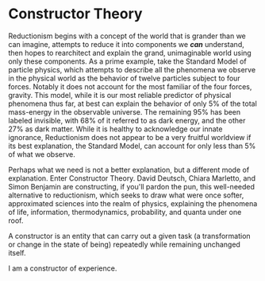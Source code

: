 # Constructor Theory

Reductionism begins with a concept of the world that is grander than we can imagine, attempts to reduce it into components we ***can*** understand, then hopes to rearchitect and explain the grand, unimaginable world using only these components. As a prime example, take the Standard Model of particle physics, which attempts to describe all the phenomena we observe in the physical world as the behavior of twelve particles subject to four forces. Notably it does not account for the most familiar of the four forces, gravity. This model, while it is our most reliable predictor of physical phenomena thus far, at best can explain the behavior of only 5% of the total mass-energy in the observable universe. The remaining 95% has been labeled invisible, with 68% of it referred to as dark energy, and the other 27% as dark matter. While it is healthy to acknowledge our innate ignorance, Reductionism does not appear to be a very fruitful worldview if its best explanation, the Standard Model, can account for only less than 5% of what we observe.

Perhaps what we need is not a better explanation, but a different mode of explanation. Enter Constructor Theory. David Deutsch, Chiara Marletto, and Simon Benjamin are constructing, if you'll pardon the pun, this well-needed alternative to reductionism, which seeks to draw what were once softer, approximated sciences into the realm of physics, explaining the phenomena of life, information, thermodynamics, probability, and quanta under one roof.

A constructor is an entity that can carry out a given task (a transformation or change in the state of being) repeatedly while remaining unchanged itself.

I am a constructor of experience.
